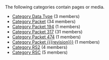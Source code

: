 <!-- DO NOT EDIT THIS FILE, CODE AUTOMATICALLY GENERATED BY category.sh -->
The following categories contain pages or media.
* [[Category Data Type]] (3 members)
* [[Category Packet]] (34 members)
* [[Category Packet 194]] (1 members)
* [[Category Packet 317]] (31 members)
* [[Category Packet 474]] (1 members)
* [[Category Packet {{{revision}}}]] (1 members)
* [[Category RS2]] (4 members)
* [[Category RSC]] (5 members)
